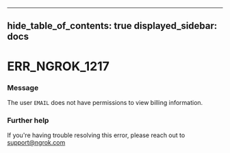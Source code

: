 

---
hide_table_of_contents: true
displayed_sidebar: docs
---


# ERR_NGROK_1217

### Message
The user `EMAIL` does not have permissions to view billing information.

<ErrorDetails />



### Further help
If you're having trouble resolving this error, please reach out to [support@ngrok.com](mailto:support@ngrok.com?subject=Help%20with%20ERR_NGROK_1217)

